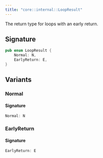 ```yaml
---
title: "core::internal::LoopResult"
---
```


The return type for loops with an early return.



## Signature

```rust
pub enum LoopResult {
    Normal: N,
    EarlyReturn: E,
}
```



## Variants

### Normal


#### Signature

```rust
Normal: N
```


### EarlyReturn


#### Signature

```rust
EarlyReturn: E
```


